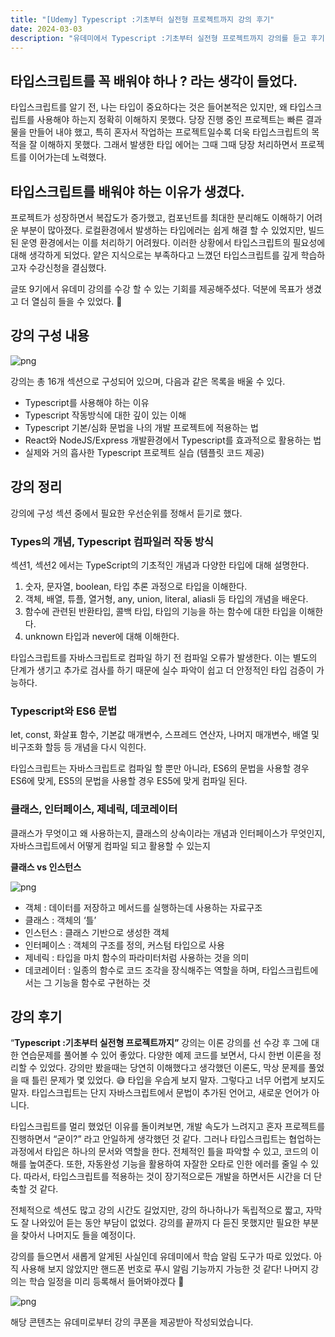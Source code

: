 ```yaml
---
title: "[Udemy] Typescript :기초부터 실전형 프로젝트까지 강의 후기"
date: 2024-03-03
description: "유데미에서 Typescript :기초부터 실전형 프로젝트까지 강의를 듣고 후기 납깁니다. "
---
```


## 타입스크립트를 꼭 배워야 하나 ? 라는 생각이 들었다.

타입스크립트를 알기 전, 나는 타입이 중요하다는 것은 들어본적은 있지만, 왜 타입스크립트를 사용해야 하는지 정확히 이해하지 못했다. 당장 진행 중인 프로젝트는 빠른 결과물을 만들어 내야 했고, 특히 혼자서 작업하는 프로젝트일수록 더욱 타입스크립트의 목적을 잘 이해하지 못했다. 그래서 발생한 타입 에어는 그때 그때 당장 처리하면서 프로젝트를 이어가는데 노력했다.

## 타입스크립트를 배워야 하는 이유가 생겼다.

프로젝트가 성장하면서 복잡도가 증가했고, 컴포넌트를 최대한 분리해도 이해하기 어려운 부분이 많아졌다. 로컬환경에서 발생하는 타입에러는 쉽게 해결 할 수 있었지만, 빌드된 운영 환경에서는 이를 처리하기 어려웠다. 이러한 상황에서 타입스크립트의 필요성에 대해 생각하게 되었다. 얕은 지식으로는 부족하다고 느꼈던 타입스크립트를 깊게 학습하고자 수강신청을 결심했다.

글또 9기에서 유데미 강의를 수강 할 수 있는 기회를 제공해주셨다. 덕분에 목표가 생겼고 더 열심히 들을 수 있었다. 🙂

## 강의 구성 내용

![png](/log/2403/udemy1.png)

강의는 총 16개 섹션으로 구성되어 있으며, 다음과 같은 목록을 배울 수 있다.

- Typescript를 사용해야 하는 이유
- Typescript 작동방식에 대한 깊이 있는 이해
- Typescript 기본/심화 문법을 나의 개발 프로젝트에 적용하는 법
- React와 NodeJS/Express 개발환경에서 Typescript를 효과적으로 활용하는 법
- 실제와 거의 흡사한 Typescript 프로젝트 실습 (템플릿 코드 제공)

## 강의 정리

강의에 구성 섹션 중에서 필요한 우선순위를 정해서 듣기로 했다.

### Types의 개념, Typescript 컴파일러 작동 방식

섹션1, 섹션2 에서는 TypeScript의 기초적인 개념과 다양한 타입에 대해 설명한다.

1. 숫자, 문자열, boolean, 타입 추론 과정으로 타입을 이해한다.
2. 객체, 배열, 튜플, 열거형, any, union, literal, aliasli 등 타입의 개념을 배운다.
3. 함수에 관련된 반환타입, 콜백 타입, 타입의 기능을 하는 함수에 대한 타입을 이해한다.
4. unknown 타입과 never에 대해 이해한다.

타입스크립트를 자바스크립트로 컴파일 하기 전 컴파일 오류가 발생한다. 이는 별도의 단계가 생기고 추가로 검사를 하기 때문에 실수 파악이 쉽고 더 안정적인 타입 검증이 가능하다.

### Typescript와 ES6 문법

let, const, 화살표 함수, 기본값 매개변수, 스프레드 연산자, 나머지 매개변수, 배열 및 비구조화 할등 등 개념을 다시 익힌다.

타입스크립트는 자바스크립트로 컴파일 할 뿐만 아니라, ES6의 문법을 사용할 경우 ES6에 맞게, ES5의 문법을 사용할 경우 ES5에 맞게 컴파일 된다.

### 클래스, 인터페이스, 제네릭, 데코레이터

클래스가 무엇이고 왜 사용하는지, 클래스의 상속이라는 개념과 인터페이스가 무엇인지, 자바스크립트에서 어떻게 컴파일 되고 활용할 수 있는지

**클래스 vs 인스턴스**

![png](/log/2403/class.png)

- 객체 : 데이터를 저장하고 메서드를 실행하는데 사용하는 자료구조
- 클래스 : 객체의 ‘틀’
- 인스턴스 : 클래스 기반으로 생성한 객체
- 인터페이스 : 객체의 구조를 정의, 커스텀 타입으로 사용
- 제네릭 : 타입을 마치 함수의 파라미터처럼 사용하는 것을 의미
- 데코레이터 : 일종의 함수로 코드 조각을 장식해주는 역할을 하며, 타입스크립트에서는 그 기능을 함수로 구현하는 것

## 강의 후기

“**Typescript :기초부터 실전형 프로젝트까지”** 강의는 이론 강의를 선 수강 후 그에 대한 연습문제를 풀어볼 수 있어 좋았다. 다양한 예제 코드를 보면서, 다시 한번 이론을 정리할 수 있었다. 강의만 봤을때는 당연히 이해했다고 생각했던 이론도, 막상 문제를 풀었을 때 틀린 문제가 몇 있었다. 😅 타입을 우습게 보지 말자. 그렇다고 너무 어렵게 보지도 말자. 타입스크립트는 단지 자바스크립트에서 문법이 추가된 언어고, 새로운 언어가 아니다.

타입스크립트를 멀리 했었던 이유를 돌이켜보면, 개발 속도가 느려지고 혼자 프로젝트를 진행하면서 “굳이?” 라고 안일하게 생각했던 것 같다. 그러나 타입스크립트는 협업하는 과정에서 타입은 하나의 문서와 역할을 한다. 전체적인 틀을 파악할 수 있고, 코드의 이해를 높여준다. 또한, 자동완성 기능을 활용하여 자잘한 오타로 인한 에러를 줄일 수 있다. 따라서, 타입스크립트를 적용하는 것이 장기적으로든 개발을 하면서든 시간을 더 단축할 것 같다.

전체적으로 섹션도 많고 강의 시간도 길었지만, 강의 하나하나가 독립적으로 짧고, 자막도 잘 나와있어 듣는 동안 부담이 없었다. 강의를 끝까지 다 듣진 못했지만 필요한 부분을 찾아서 나머지도 들을 예정이다.

강의를 들으면서 새롭게 알게된 사실인데 유데미에서 학습 알림 도구가 따로 있었다. 아직 사용해 보지 않았지만 핸드폰 번호로 푸시 알림 기능까지 가능한 것 같다! 나머지 강의는 학습 일정을 미리 등록해서 들어봐야겠다 🚀

![png](/log/2403/push.png)

해당 콘텐츠는 유데미로부터 강의 쿠폰을 제공받아 작성되었습니다.
